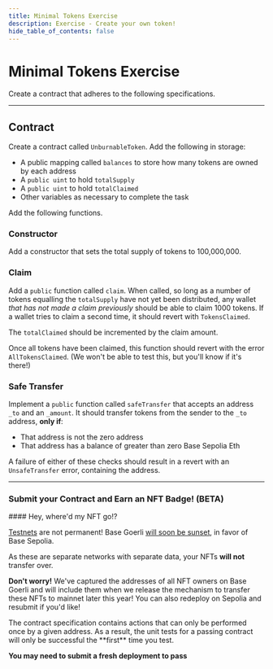 ```yaml
---
title: Minimal Tokens Exercise
description: Exercise - Create your own token!
hide_table_of_contents: false
---
```


# Minimal Tokens Exercise

Create a contract that adheres to the following specifications.

---

## Contract

Create a contract called `UnburnableToken`. Add the following in storage:

- A public mapping called `balances` to store how many tokens are owned by each address
- A `public uint` to hold `totalSupply`
- A `public uint` to hold `totalClaimed`
- Other variables as necessary to complete the task

Add the following functions.

### Constructor

Add a constructor that sets the total supply of tokens to 100,000,000.

### Claim

Add a `public` function called `claim`. When called, so long as a number of tokens equalling the `totalSupply` have not yet been distributed, any wallet _that has not made a claim previously_ should be able to claim 1000 tokens. If a wallet tries to claim a second time, it should revert with `TokensClaimed`.

The `totalClaimed` should be incremented by the claim amount.

Once all tokens have been claimed, this function should revert with the error `AllTokensClaimed`. (We won't be able to test this, but you'll know if it's there!)

### Safe Transfer

Implement a `public` function called `safeTransfer` that accepts an address `_to` and an `_amount`. It should transfer tokens from the sender to the `_to` address, **only if**:

- That address is not the zero address
- That address has a balance of greater than zero Base Sepolia Eth

A failure of either of these checks should result in a revert with an `UnsafeTransfer` error, containing the address.

---

### Submit your Contract and Earn an NFT Badge! (BETA)

<Note>
#### Hey, where'd my NFT go!?

[Testnets](/learn/deployment-to-testnet/test-networks) are not permanent! Base Goerli [will soon be sunset](https://base.mirror.xyz/kkz1-KFdUwl0n23PdyBRtnFewvO48_m-fZNzPMJehM4), in favor of Base Sepolia.

As these are separate networks with separate data, your NFTs **will not** transfer over.

**Don't worry!** We've captured the addresses of all NFT owners on Base Goerli and will include them when we release the mechanism to transfer these NFTs to mainnet later this year! You can also redeploy on Sepolia and resubmit if you'd like!
</Note>


<Warning>
The contract specification contains actions that can only be performed once by a given address. As a result, the unit tests for a passing contract will only be successful the **first** time you test.

**You may need to submit a fresh deployment to pass**
</Warning>



<CafeUnitTest nftNum={13}/>
